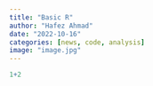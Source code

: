 ```yaml
---
title: "Basic R"
author: "Hafez Ahmad"
date: "2022-10-16"
categories: [news, code, analysis]
image: "image.jpg"
---
```


```r
1+2
```
